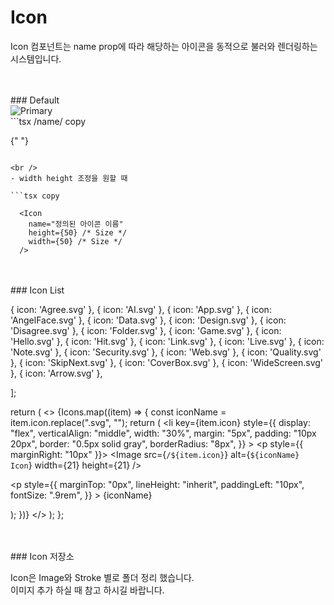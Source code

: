 
# Icon

Icon 컴포넌트는 name prop에 따라 해당하는 아이콘을 동적으로 불러와 렌더링하는 시스템입니다.

<br />
<br />
### Default
<br />

<div
  style={{
    border: "0.5px solid gray",
    borderRadius: "8px",
    display: "flex",
    justifyContent: "center",
    alignItems: "center",
    padding: "32px",
  }}
>
  <Image src="/Iconlist.png" alt="Primary" width={500} height={200} />
</div>
```tsx /name/ copy

{" "}
<Icon name="정의된 아이콘 이름" />

````

<br />
- width height 조정을 원할 때

```tsx copy

  <Icon
    name="정의된 아이콘 이름"
    height={50} /* Size */
    width={50} /* Size */
  />

````

<br />
<br />
### Icon List
<br />

  { icon: 'Agree.svg' },
  { icon: 'AI.svg' },
  { icon: 'App.svg' },
  { icon: 'AngelFace.svg' },
  { icon: 'Data.svg' },
  { icon: 'Design.svg' },
  { icon: 'Disagree.svg' },
  { icon: 'Folder.svg' },
  { icon: 'Game.svg' },
  { icon: 'Hello.svg' },
  { icon: 'Hit.svg' },
  { icon: 'Link.svg' },
  { icon: 'Live.svg' },
  { icon: 'Note.svg' },
  { icon: 'Security.svg' },
  { icon: 'Web.svg' },
  { icon: 'Quality.svg' },
  { icon: 'SkipNext.svg' },
  { icon: 'CoverBox.svg' },
  { icon: 'WideScreen.svg' },
  { icon: 'Arrow.svg' },

];

  return (
    <>
      {Icons.map((item) => {
        const iconName = item.icon.replace(".svg", "");
        return (
          <li
            key={item.icon}
            style={{
              display: "flex",
              verticalAlign: "middle",
              width: "30%",
              margin: "5px",
              padding: "10px 20px",
              border: "0.5px solid gray",
              borderRadius: "8px",
            }}
          >
            <p style={{ marginRight: "10px" }}>
              <Image
                src={`/${item.icon}`}
                alt={`${iconName} Icon`}
                width={21}
                height={21}
              />
            </p>
            <p
              style={{
                marginTop: "0px",
                lineHeight: "inherit",
                paddingLeft: "10px",
                fontSize: ".9rem",
              }}
            >
              {iconName}
            </p>
          </li>
        );
      })}
    </>
  );
};

<ul style={{ display: "flex", verticalAlign: "middle", flexFlow: "wrap" }}>
  <IconList></IconList>
</ul>

<br />
<br />
### Icon 저장소

Icon은 Image와 Stroke 별로 폴더 정리 했습니다. <br />
이미지 추가 하실 때 참고 하시길 바랍니다.


<FileTree>
  <FileTree.Folder name="icons" defaultOpen>
    <FileTree.Folder name="imgIcon">
      <FileTree.File name="icon.svg" />
    </FileTree.Folder>
    <FileTree.Folder name="stroke">
      <FileTree.File name="icon.svg" />
    </FileTree.Folder>
  </FileTree.Folder>
</FileTree>

